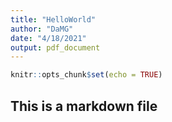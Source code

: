 ```yaml
---
title: "HelloWorld"
author: "DaMG"
date: "4/18/2021"
output: pdf_document
---
```


```r
knitr::opts_chunk$set(echo = TRUE)
```

## This is a markdown file